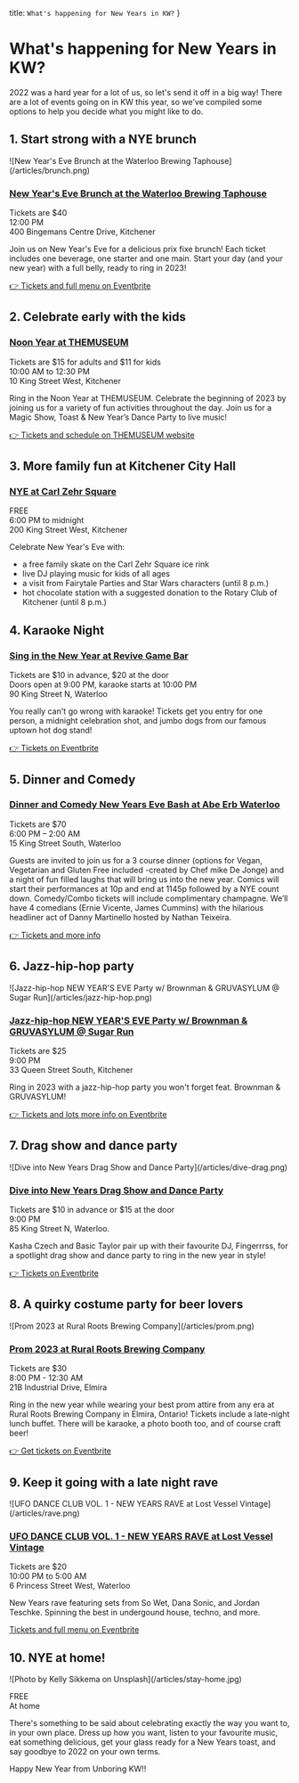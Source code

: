 
  title: `What's happening for New Years in KW?`
}

# What's happening for New Years in KW?

2022 was a hard year for a lot of us, so let's send it off in a big way! There are a lot of events going on in KW this year, so we've compiled some options to help you decide what you might like to do.

## 1. Start strong with a NYE brunch

<div className="max-w-md">
![New Year's Eve Brunch at the Waterloo Brewing Taphouse](/articles/brunch.png)
</div>

### [New Year's Eve Brunch at the Waterloo Brewing Taphouse](https://www.eventbrite.ca/e/new-years-eve-brunch-at-the-waterloo-brewing-taphouse-tickets-482678924657?aff=ebdssbdestsearch)

Tickets are $40  
12:00 PM   
400 Bingemans Centre Drive, Kitchener

Join us on New Year's Eve for a delicious prix fixe brunch! Each ticket includes one beverage, one starter and one main. Start your day (and your new year) with a full belly, ready to ring in 2023!

[👉 Tickets and full menu on Eventbrite](https://www.eventbrite.ca/e/new-years-eve-brunch-at-the-waterloo-brewing-taphouse-tickets-482678924657?aff=ebdssbdestsearch)

## 2. Celebrate early with the kids

### [Noon Year at THEMUSEUM](https://themuseum.ca/events/noon-year-at-themuseum/)

Tickets are $15 for adults and $11 for kids   
10:00 AM to 12:30 PM   
10 King Street West, Kitchener  

Ring in the Noon Year at THEMUSEUM. Celebrate the beginning of 2023 by joining us for a variety of fun activities throughout the day. Join us for a Magic Show, Toast & New Year’s Dance Party to live music!

[👉 Tickets and schedule on THEMUSEUM website](https://themuseum.ca/events/noon-year-at-themuseum)


## 3. More family fun at Kitchener City Hall

### [NYE at Carl Zehr Square](https://www.kitchener.ca/en/arts-culture-and-events/new-years-eve.aspx)

FREE  
6:00 PM to midnight  
200 King Street West, Kitchener  

Celebrate New Year's Eve with:
- a free family skate on the Carl Zehr Square ice rink
- live DJ playing music for kids of all ages
- a visit from Fairytale Parties and Star Wars characters (until 8 p.m.)
- hot chocolate station with a suggested donation to the Rotary Club of Kitchener (until 8 p.m.)

## 4. Karaoke Night

### [Sing in the New Year at Revive Game Bar](https://www.eventbrite.com/e/sing-in-the-new-year-tickets-488819039907)

Tickets are $10 in advance, $20 at the door  
Doors open at 9:00 PM, karaoke starts at 10:00 PM  
90 King Street N, Waterloo  

You really can't go wrong with karaoke! Tickets get you entry for one person, a midnight celebration shot, and jumbo dogs from our famous uptown hot dog stand!

[👉 Tickets on Eventbrite](https://www.eventbrite.com/e/sing-in-the-new-year-tickets-488819039907)


## 5. Dinner and Comedy

### [Dinner and Comedy New Years Eve Bash at Abe Erb Waterloo](https://www.todocanada.ca/city/kitchener/event/dinner-and-comedy-new-years-eve-bash/)

Tickets are $70  
6:00 PM – 2:00 AM   
15 King Street South, Waterloo  

Guests are invited to join us for a 3 course dinner (options for Vegan, Vegetarian and Gluten Free included -created by Chef mike De Jonge) and a night of fun filled laughs that will bring us into the new year. Comics will start their performances at 10p and end at 1145p followed by a NYE count down. Comedy/Combo tickets will include complimentary champagne. We’ll have 4 comedians (Ernie Vicente, James Cummins) with the hilarious headliner act of Danny Martinello hosted by Nathan Teixeira.

[👉 Tickets and more info](https://www.todocanada.ca/city/kitchener/event/dinner-and-comedy-new-years-eve-bash/)


## 6. Jazz-hip-hop party

<div className="max-w-md">
![Jazz-hip-hop NEW YEAR'S EVE Party w/ Brownman & GRUVASYLUM @ Sugar Run](/articles/jazz-hip-hop.png)
</div>

### [Jazz-hip-hop NEW YEAR'S EVE Party w/ Brownman & GRUVASYLUM @ Sugar Run](https://www.eventbrite.ca/e/jazz-hip-hop-new-years-eve-party-w-brownman-gruvasylum-sugar-run-tickets-483802976727)

Tickets are $25  
9:00 PM   
33 Queen Street South, Kitchener  

Ring in 2023 with a jazz-hip-hop party you won't forget feat. Brownman & GRUVASYLUM! 

[👉 Tickets and lots more info on Eventbrite](https://www.eventbrite.ca/e/jazz-hip-hop-new-years-eve-party-w-brownman-gruvasylum-sugar-run-tickets-483802976727)

## 7. Drag show and dance party

<div className="max-w-md">
![Dive into New Years Drag Show and Dance Party](/articles/dive-drag.png)
</div>

### [Dive into New Years Drag Show and Dance Party](https://www.eventbrite.ca/e/dive-into-new-years-drag-show-and-dance-party-tickets-490798229717)

Tickets are $10 in advance or $15 at the door  
9:00 PM   
85 King Street N, Waterloo. 

Kasha Czech and Basic Taylor pair up with their favourite DJ, Fingerrrss, for a spotlight drag show and dance party to ring in the new year in style!

[👉 Tickets on Eventbrite](https://www.eventbrite.ca/e/dive-into-new-years-drag-show-and-dance-party-tickets-490798229717)

## 8. A quirky costume party for beer lovers

<div className="max-w-md">
![Prom 2023 at Rural Roots Brewing Company](/articles/prom.png)
</div>

### [Prom 2023 at Rural Roots Brewing Company](https://www.eventbrite.ca/e/prom-2023-new-years-eve-tickets-483316551817)

Tickets are $30  
8:00 PM - 12:30 AM  
21B Industrial Drive, Elmira  

Ring in the new year while wearing your best prom attire from any era at Rural Roots Brewing Company in Elmira, Ontario! Tickets include a late-night lunch buffet. There will be karaoke, a photo booth too, and of course craft beer!

[👉 Get tickets on Eventbrite](https://www.eventbrite.ca/e/prom-2023-new-years-eve-tickets-483316551817)


## 9. Keep it going with a late night rave

<div className="max-w-md">
![UFO DANCE CLUB VOL. 1 - NEW YEARS RAVE at Lost Vessel Vintage](/articles/rave.png)
</div>

### [UFO DANCE CLUB VOL. 1 - NEW YEARS RAVE at Lost Vessel Vintage](https://www.eventbrite.ca/e/new-years-eve-brunch-at-the-waterloo-brewing-taphouse-tickets-482678924657?aff=ebdssbdestsearch)

Tickets are $20  
10:00 PM to 5:00 AM  
6 Princess Street West, Waterloo  

New Years rave featuring sets from So Wet, Dana Sonic, and Jordan Teschke. Spinning the best in undergound house, techno, and more.

[Tickets and full menu on Eventbrite](https://www.eventbrite.ca/e/new-years-eve-brunch-at-the-waterloo-brewing-taphouse-tickets-482678924657?aff=ebdssbdestsearch)

## 10. NYE at home!

<div className="max-w-md">
![Photo by Kelly Sikkema on Unsplash](/articles/stay-home.jpg)
</div>

FREE    
At home  

There's something to be said about celebrating exactly the way you want to, in your own place. Dress up how you want, listen to your favourite music, eat something delicious, get your glass ready for a New Years toast, and say goodbye to 2022 on your own terms. 

Happy New Year from Unboring KW!! 



